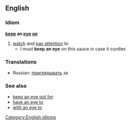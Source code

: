 ==English==
===Idiom===
'''[[keep]] an [[eye]] [[on]]'''
#[[watch]] and [[pay attention]] to
#* I must '''keep an eye''' on this sauce in case it curdles

=== Translations ===
*Russian: [[приглядывать]] за

===See also===
*[[keep an eye out for]]
*[[have an eye to]]
*[[with an eye to]]
[[Category:English idioms]]